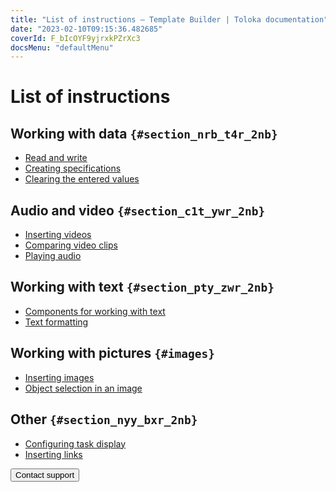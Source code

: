 ```yaml
---
title: "List of instructions — Template Builder | Toloka documentation"
date: "2023-02-10T09:15:36.482685"
coverId: F_bIcOYF9yjrxkPZrXc3
docsMenu: "defaultMenu"
---
```



# List of instructions

## Working with data `{#section_nrb_t4r_2nb}`
- [Read and write](/docs/template-builder/operations/input-output-data)
- [Creating specifications](/docs/template-builder/operations/create-specs)
- [Clearing the entered values](/docs/template-builder/operations/clear-data)

## Audio and video `{#section_c1t_ywr_2nb}`
- [Inserting videos](/docs/template-builder/operations/insert-videos)
- [Comparing video clips](/docs/template-builder/operations/sbs-video)
- [Playing audio](/docs/template-builder/operations/play-audio)

## Working with text `{#section_pty_zwr_2nb}`
- [Components for working with text](/docs/template-builder/operations/components-for-texts)
- [Text formatting](/docs/template-builder/operations/text-formatting)

## Working with pictures `{#images}`
- [Inserting images](/docs/template-builder/operations/insert-images)
- [Object selection in an image](/docs/template-builder/operations/select-areas)

## Other `{#section_nyy_bxr_2nb}`
- [Configuring task display](/docs/template-builder/operations/set-plugin-toloka)
- [Inserting links](/docs/template-builder/operations/internet-search)

<Button view="defaultInverse" size="l" type="link" url="/docs/guide/troubleshooting/support?form-source=template-builder-operations-all">Contact support</Button>
